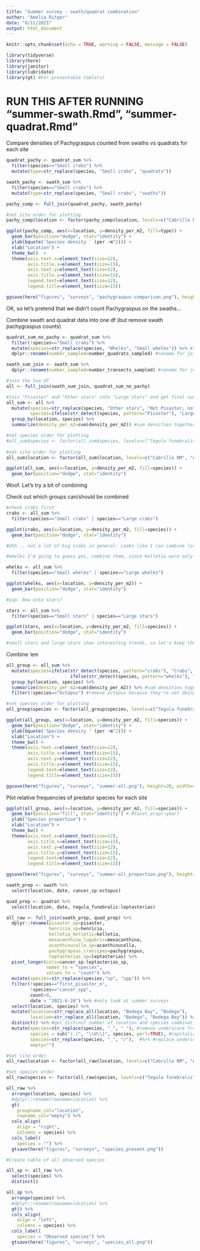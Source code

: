 ```yaml
---
title: "Summer survey - swath/quadrat combination"
author: "Amelia Ritger"
date: "8/11/2021"
output: html_document
---
```


```r
knitr::opts_chunk$set(echo = TRUE, warning = FALSE, message = FALSE)

library(tidyverse)
library(here)
library(janitor)
library(lubridate)
library(gt) #For presentable table(s)
```

# RUN THIS AFTER RUNNING "summer-swath.Rmd", "summer-quadrat.Rmd"

Compare densities of Pachygraspus counted from swaths vs quadrats for each site
```r
quadrat_pachy <- quadrat_sum %>%
  filter(species=="Small crabs") %>%
  mutate(type=str_replace(species, "Small crabs", "quadrats"))

swath_pachy <- swath_sum %>%
  filter(species=="Small crabs") %>%
  mutate(type=str_replace(species, "Small crabs", "swaths"))

pachy_comp <- full_join(quadrat_pachy, swath_pachy)

#set site order for plotting
pachy_comp$location <- factor(pachy_comp$location, levels=c("Cabrillo NM", "Alegria", "Lompoc Landing", "Bodega Bay", "Fogarty Creek", "Sokol Point"))

ggplot(pachy_comp, aes(x=location, y=density_per_m2, fill=type)) +
  geom_bar(position="dodge", stat="identity") +
  ylab(bquote('Species density ' (per ~m^2))) +
  xlab("Location") +
  theme_bw()  +
  theme(axis.text.x=element_text(size=12),
        axis.title.x=element_text(size=15),
        axis.text.y=element_text(size=12),
        axis.title.y=element_text(size=15),
        legend.text=element_text(size=12),
        legend.title=element_text(size=15))

ggsave(here("figures", "surveys", "pachygraspus-comparison.png"), height=20, width=40, units="cm")
```

OK, so let's pretend that we didn't count Pachygraspus on the swaths...

Combine swath and quadrat data into one df (but remove swath pachygraspus counts)
```r
quadrat_sum_no_pachy <- quadrat_sum %>%
  filter(!species=="Small crabs") %>%
  mutate(species=str_replace(species, "Whelks", "Small whelks")) %>% #separate kelletia from nucella/acanthinucella
  dplyr::rename(number_sampled=number_quadrats_sampled) #rename for joining dfs

swath_sum_join <- swath_sum %>%
  dplyr::rename(number_sampled=number_transects_sampled) #rename for joining dfs

#join the two df
all <- full_join(swath_sum_join, quadrat_sum_no_pachy)

#join "Pisaster" and "Other stars" into "Large stars" and get final summed df
all_sum <- all %>%
  mutate(species=str_replace(species, "Other stars", "Not Pisaster, not small stars"), #set up values for combining "other stars" with "pisaster"
         species=ifelse(str_detect(species, pattern="Pisaster"), "Large stars", species)) %>%
  group_by(location, species) %>%
  summarize(density_per_m2=sum(density_per_m2)) #sum densities together

#set species order for plotting
#all_sum$species <- factor(all_sum$species, levels=c("Tegula funebralis", "Small whelks", "Large whelks", "Small crabs", "Large crabs", "Small stars", "Large stars", "Octopus"))
                                            
#set site order for plotting
all_sum$location <- factor(all_sum$location, levels=c("Cabrillo NM", "Alegria", "Lompoc Landing", "Bodega Bay", "Fogarty Creek", "Sokol Point"))

ggplot(all_sum, aes(x=location, y=density_per_m2, fill=species)) +
  geom_bar(position="dodge", stat="identity")
```

Woof. Let's try a bit of combining

Check out which groups can/should be combined
```r
#check crabs first
crabs <- all_sum %>%
  filter(species=="Small crabs" | species=="Large crabs")

ggplot(crabs, aes(x=location, y=density_per_m2, fill=species)) +
  geom_bar(position="dodge", stat="identity")

#Uhh... not a lot of big crabs in general. Looks like I can combine large and small crabs?

#whelks I'm going to guess yes, combine them, since Kelletia were only found at Cabrillo NM

whelks <- all_sum %>%
  filter(species=="Small whelks" | species=="Large whelks")

ggplot(whelks, aes(x=location, y=density_per_m2)) +
  geom_bar(position="dodge", stat="identity") 

#yup. Now onto stars?

stars <- all_sum %>%
  filter(species=="Small stars" | species=="Large stars")

ggplot(stars, aes(x=location, y=density_per_m2, fill=species)) +
  geom_bar(position="dodge", stat="identity")

#small stars and large stars show interesting trends, so let's keep them separate
```

Combine 'em
```r
all_group <- all_sum %>%
  mutate(species=ifelse(str_detect(species, pattern="crabs"), "Crabs", 
                        ifelse(str_detect(species, pattern="whelks"), "Whelks", species))) %>%
  group_by(location, species) %>%
  summarize(density_per_m2=sum(density_per_m2)) %>% #sum densities together
  filter(!species=="Octopus") #remove octopus because they're not doing much :(

#set species order for plotting
all_group$species <- factor(all_group$species, levels=c("Tegula funebralis", "Whelks", "Crabs", "Small stars", "Large stars", "Octopus"))

ggplot(all_group, aes(x=location, y=density_per_m2, fill=species)) +
  geom_bar(position="dodge", stat="identity") +
  ylab(bquote('Species density ' (per ~m^2))) +
  xlab("Location") +
  theme_bw() +
  theme(axis.text.x=element_text(size=12),
        axis.title.x=element_text(size=15),
        axis.text.y=element_text(size=12),
        axis.title.y=element_text(size=15),
        legend.text=element_text(size=12),
        legend.title=element_text(size=15))

ggsave(here("figures", "surveys", "summer-all.png"), height=20, width=40, units="cm")
```

Plot relative frequencies of predator species for each site
```r
ggplot(all_group, aes(x=location, y=density_per_m2, fill=species)) +
  geom_bar(position="fill", stat="identity") + #facet_wrap(~year)
  ylab("Species proportion") +
  xlab("Location") +
  theme_bw() +
  theme(axis.text.x=element_text(size=12),
        axis.title.x=element_text(size=15),
        axis.text.y=element_text(size=12),
        axis.title.y=element_text(size=15),
        legend.text=element_text(size=12),
        legend.title=element_text(size=15))

ggsave(here("figures", "surveys", "summer-all_proportion.png"), height=20, width=40, units="cm")
```


```r
swath_prep <- swath %>%
  select(location, date, cancer_sp:octopus)

quad_prep <- quadrat %>%
  select(location, date, tegula_funebralis:leptasterias)

all_raw <- full_join(swath_prep, quad_prep) %>%
  dplyr::rename(pisaster_sp=pisaster,
                henricia_sp=henricia,
                kelletia_kelletii=kelletia,
                mexacanthina_lugubris=mexacanthina,
                acanthinucella_sp=acanthinucella,
                pachygrapsus_crassipes=pachygraspus,
                leptasterias_sp=leptasterias) %>%
  pivot_longer(cols=cancer_sp:leptasterias_sp,
               names_to = "species",
               values_to = "count") %>%
  mutate(species=str_replace(species,"sp", "spp")) %>%
  filter(!species=="first_pisaster_m",
         !species=="cancer_spp",
         count>0,
         date > "2021-6-20") %>% #only look at summer surveys
  select(location, species) %>%
  mutate(location=str_replace_all(location, "Bodega Bay", "Bodega"),
         location=str_replace_all(location, "Bodega", "Bodega Bay")) %>% #I'm tired so I can't figure out a simpler way to do this
  distinct() %>% #get distinct number of location and species combinations
  mutate(species=str_replace(species, "_", " "), #remove underscore from organism names
         species = sub("(.)", "\\U\\1", species, perl=TRUE), #capitalize organism names
         species=str_replace(species, "_", "/"),  #%>% #replace underscore for ostrina/emarginata
         empty="")

#Set site order
all_raw$location <- factor(all_raw$location, levels=c("Cabrillo NM", "Alegria", "Lompoc Landing", "Bodega Bay", "Fogarty Creek", "Sokol Point"))

#Set species order
all_raw$species <- factor(all_raw$species, levels=c("Tegula funebralis", "Nucella ostrina/emarginata", "Nucella canaliculata", "Acanthinucella spp", "Mexacanthina lugubris", "Kelletia kelletii", "Pachygrapsus crassipes", "Cancer antennarius", "Cancer productus", "Cancer oregonensis", "Leptasterias spp", "Henricia spp", "Pisaster spp","Octopus"))

all_raw %>%
  arrange(location, species) %>%
  #dplyr::rename(rowname=location) %>%
  gt(
    groupname_col="location",
    rowname_col="empty") %>%
  cols_align(
    align = "right",
    columns = species) %>%
  cols_label(
    species = "") %>%
  gtsave(here("figures", "surveys", "species_present.png"))

#Create table of all observed species

all_sp <- all_raw %>%
  select(species) %>%
  distinct()

all_sp %>%
  arrange(species) %>%
  #dplyr::rename(rowname=location) %>%
  gt() %>%
  cols_align(
    align = "left",
    columns = species) %>%
  cols_label(
    species = "Observed species") %>%
  gtsave(here("figures", "surveys", "species_all.png"))
```

